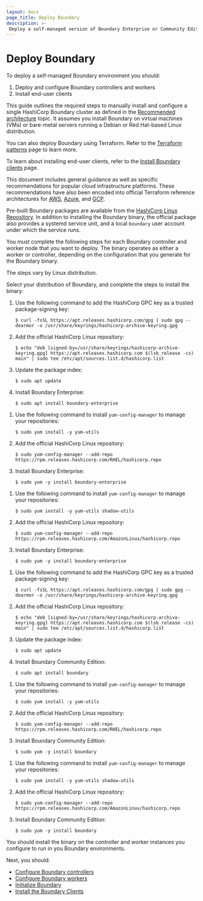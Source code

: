 ```yaml
---
layout: docs
page_title: Deploy Boundary
description: >-
 Deploy a self-managed version of Boundary Enterprise or Community Edition on Ubuntu/Debian, CentOS/RHEL, or Amazon Linux by installing the binary file.
---
```


# Deploy Boundary

To deploy a self-managed Boundary environment you should:

1. Deploy and configure Boundary controllers and workers
2. Install end-user clients

This guide outlines the required steps to manually install and configure a
single HashiCorp Boundary cluster as defined in the [Recommended
architecture](/boundary/docs/install-boundary/recommended-architecture) topic.
It assumes you install Boundary on virtual machines (VMs) or bare-metal servers
running a Debian or Red Hat-based Linux distribution.

You can also deploy Boundary using Terraform. Refer to the [Terraform patterns](/boundary/docs/install-boundary/terraform-patterns) page to learn more.

To learn about installing end-user clients, refer to the [Install Boundary clients](/boundary/docs/install-boundary/install-clients) page.

This document includes general guidance as well as specific recommendations for
popular cloud infrastructure platforms. These recommendations have also been
encoded into official Terraform reference architectures for
[AWS](https://github.com/hashicorp/boundary-reference-architecture/tree/main/deployment/aws),
[Azure](https://github.com/hashicorp/boundary-reference-architecture/tree/main/deployment/azure),
and
[GCP](https://github.com/hashicorp/boundary-reference-architecture/tree/main/deployment/gcp).

Pre-built Boundary packages are available from the [HashiCorp Linux
Repository](https://www.hashicorp.com/blog/announcing-the-hashicorp-linux-repository).
In addition to installing the Boundary binary, the official package also
provides a systemd service unit, and a local `boundary` user account under which
the service runs.

<Note>

  You must complete the following steps for each Boundary controller and worker
node that you want to deploy. The binary operates as either a worker or
controller, depending on the configuration that you generate for the
Boundary binary.

</Note>

The steps vary by Linux distribution.

Select your distribution of Boundary, and complete the steps to install the
binary:

<Tabs>
<Tab heading="Enterprise">

<Tabs>
<Tab heading="Ubuntu/Debian">

1. Use the following command to add the HashiCorp GPC key as a trusted
   package-signing key:

    ```shell-session
    $ curl -fsSL https://apt.releases.hashicorp.com/gpg | sudo gpg --dearmor -o /usr/share/keyrings/hashicorp-archive-keyring.gpg
    ```
1. Add the official HashiCorp Linux repository:

    ```shell-session
    $ echo "deb [signed-by=/usr/share/keyrings/hashicorp-archive-keyring.gpg] https://apt.releases.hashicorp.com $(lsb_release -cs) main" | sudo tee /etc/apt/sources.list.d/hashicorp.list
    ```

1. Update the package index:

    ```shell-session
    $ sudo apt update
    ```

1. Install Boundary Enterprise:

    ```shell-session
    $ sudo apt install boundary-enterprise
    ```

</Tab>
<Tab heading="CentOS/RHEL">

1. Use the following command to install `yum-config-manager` to manage your
   repositories:

    ```shell-session
    $ sudo yum install -y yum-utils
    ```

2. Add the official HashiCorp Linux repository:

    ```shell-session
    $ sudo yum-config-manager --add-repo https://rpm.releases.hashicorp.com/RHEL/hashicorp.repo
    ```

3. Install Boundary Enterprise:

    ```shell-session
    $ sudo yum -y install boundary-enterprise
    ```

</Tab>
<Tab heading="Amazon Linux">

1. Use the following command to install `yum-config-manager` to manage your
   repositories:

    ```shell-session
    $ sudo yum install -y yum-utils shadow-utils
    ```

2. Add the official HashiCorp Linux repository:

    ```shell-session
    $ sudo yum-config-manager --add-repo https://rpm.releases.hashicorp.com/AmazonLinux/hashicorp.repo
    ```

3. Install Boundary Enterprise:

    ```shell-session
    $ sudo yum -y install boundary-enterprise
    ```

</Tab>
</Tabs>
</Tab>
<Tab heading="Community Edition">
<Tabs>
<Tab heading="Ubuntu/Debian">

1. Use the following command to add the HashiCorp GPC key as a trusted
   package-signing key:

    ```shell-session
    $ curl -fsSL https://apt.releases.hashicorp.com/gpg | sudo gpg --dearmor -o /usr/share/keyrings/hashicorp-archive-keyring.gpg
    ```
1. Add the official HashiCorp Linux repository:

    ```shell-session
    $ echo "deb [signed-by=/usr/share/keyrings/hashicorp-archive-keyring.gpg] https://apt.releases.hashicorp.com $(lsb_release -cs) main" | sudo tee /etc/apt/sources.list.d/hashicorp.list
    ```

1. Update the package index:

    ```shell-session
    $ sudo apt update
    ```

1. Install Boundary Community Edition:

    ```shell-session
    $ sudo apt install boundary
    ```

</Tab>
<Tab heading="CentOS/RHEL">

1. Use the following command to install `yum-config-manager` to manage your
   repositories:

    ```shell-session
    $ sudo yum install -y yum-utils
    ```

2. Add the official HashiCorp Linux repository:

    ```shell-session
    $ sudo yum-config-manager --add-repo https://rpm.releases.hashicorp.com/RHEL/hashicorp.repo
    ```

3. Install Boundary Community Edition:

    ```shell-session
    $ sudo yum -y install boundary
    ```

</Tab>

<Tab heading="Amazon Linux">

1. Use the following command to install `yum-config-manager` to manage your
   repositories:

    ```shell-session
    $ sudo yum install -y yum-utils shadow-utils
    ```

2. Add the official HashiCorp Linux repository:

    ```shell-session
    $ sudo yum-config-manager --add-repo https://rpm.releases.hashicorp.com/AmazonLinux/hashicorp.repo
    ```

3. Install Boundary Community Edition:

    ```shell-session
    $ sudo yum -y install boundary
    ```

</Tab>
</Tabs>
</Tab>
</Tabs>

You should install the binary on the controller and worker instances you configure to run in you Boundary environments. 

Next, you should:

- [Configure Boundary controllers](/boundary/docs/install-boundary/configure-controllers)
- [Configure Boundary workers](/boundary/docs/install-boundary/configure-workers)
- [Initialize Boundary](/boundary/docs/install-boundary/initialize)
- [Install the Boundary Clients](/boundary/docs/install-boundary/install-clients)